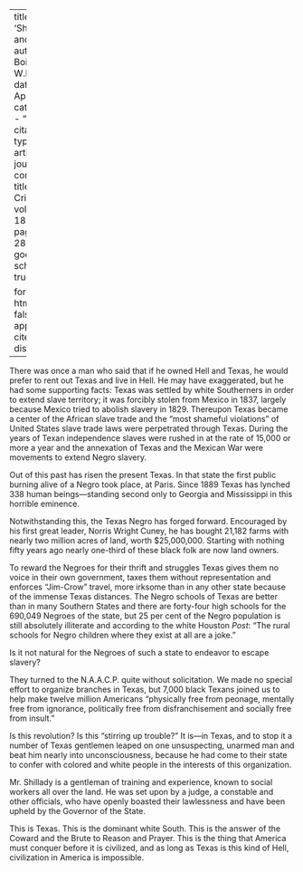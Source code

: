 
---
title: 'Shillady and Texas'
author: Du Bois, W.E.B.
date: Apr. 1919
categories: 
  - ""
citation: 
  type: article-journal
  container-title: The Crisis
  volume: 18
  issue: 6
  page: 283-284
google-scholar: true

format:
  html:
    toc: false
    appendix-cite-as: display
---


There was once a man who said that if he owned Hell and Texas, he would prefer to rent out Texas and live in Hell. He may have exaggerated, but he had some supporting facts: Texas was settled by white Southerners in order to extend slave territory; it was forcibly stolen from Mexico in 1837, largely because Mexico tried to abolish slavery in 1829. Thereupon Texas became a center of the African slave trade and the "most shameful violations" of United States slave trade laws were perpetrated through Texas. During the years of Texan independence slaves were rushed in at the rate of 15,000 or more a year and the annexation of Texas and the Mexican War were movements to extend Negro slavery.

Out of this past has risen the present Texas. In that state the first public burning alive of a Negro took place, at Paris. Since 1889 Texas has lynched 338 human beings---standing second only to Georgia and Mississippi in this horrible eminence.

Notwithstanding this, the Texas Negro has forged forward. Encouraged by his first great leader, Norris Wright Cuney, he has bought 21,182 farms with nearly two million acres of land, worth $25,000,000. Starting with nothing fifty years ago nearly one-third of these black folk are now land owners.

To reward the Negroes for their thrift and struggles Texas gives them no voice in their own government, taxes them without representation and enforces "Jim-Crow" travel, more irksome than in any other state because of the immense Texas distances. The Negro schools of Texas are better than in many Southern States and there are forty-four high schools for the 690,049 Negroes of the state, but 25 per cent of the Negro population is still absolutely illiterate and according to the white Houston *Post*: "The rural schools for Negro children where they exist at all are a joke."

Is it not natural for the Negroes of such a state to endeavor to escape slavery?

 They turned to the N.A.A.C.P. quite without solicitation. We made no special effort to organize branches in Texas, but 7,000 black Texans joined us to help make twelve million Americans "physically free from peonage, mentally free from ignorance, politically free from disfranchisement and socially free from insult."

Is this revolution? Is this "stirring up trouble?" It is---in Texas, and to stop it a number of Texas gentlemen leaped on one unsuspecting, unarmed man and beat him nearly into unconsciousness, because he had come to their state to confer with colored and white people in the interests of this organization.

Mr. Shillady is a gentleman of training and experience, known to social workers all over the land. He was set upon by a judge, a constable and other officials, who have openly boasted their lawlessness and have been upheld by the Governor of the State.

This is Texas. This is the dominant white South. This is the answer of the Coward and the Brute to Reason and Prayer. This is the thing that America must conquer before it is civilized, and as long as Texas is this kind of Hell, civilization in America is impossible.

